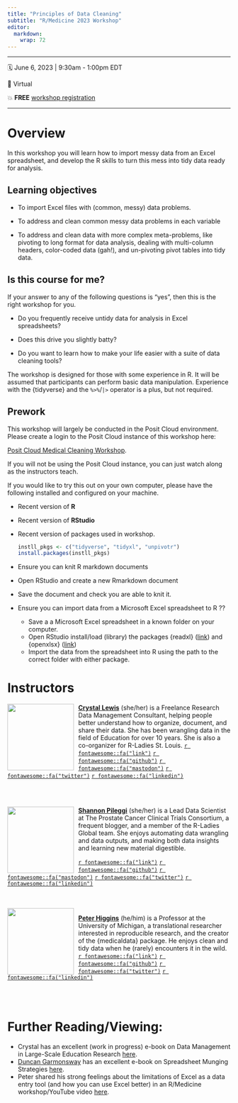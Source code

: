 ```yaml
---
title: "Principles of Data Cleaning"
subtitle: "R/Medicine 2023 Workshop"
editor: 
  markdown: 
    wrap: 72
---
```


------------------------------------------------------------------------

🗓 June 6, 2023 \| 9:30am - 1:00pm EDT

🏨 Virtual

💥 **FREE** [workshop
registration](https://events.linuxfoundation.org/r-medicine/)

------------------------------------------------------------------------

# Overview

In this workshop you will learn how to import messy data from an Excel
spreadsheet, and develop the R skills to turn this mess into tidy data
ready for analysis.

## Learning objectives

-   To import Excel files with (common, messy) data problems.

-   To address and clean common messy data problems in each variable

-   To address and clean data with more complex meta-problems, like
    pivoting to long format for data analysis, dealing with multi-column
    headers, color-coded data (gah!), and un-pivoting pivot tables into
    tidy data.

## Is this course for me?

If your answer to any of the following questions is "yes", then this is
the right workshop for you.

-   Do you frequently receive untidy data for analysis in Excel
    spreadsheets?

-   Does this drive you slightly batty?

-   Do you want to learn how to make your life easier with a suite of
    data cleaning tools?

The workshop is designed for those with some experience in R. It will be
assumed that participants can perform basic data manipulation.
Experience with the {tidyverse} and the `%>%`/`|>` operator is a plus,
but not required.

## Prework

This workshop will largely be conducted in the Posit Cloud environment. Please create a login to the Posit Cloud instance of this workshop here:

[Posit Cloud Medical Cleaning Workshop](https://posit.cloud/content/5758558).

If you will not be using the Posit Cloud instance, you can just watch along as the instructors teach.

If you would like to try this out on your own computer, please have the following installed and configured on your machine.

-   Recent version of **R**

-   Recent version of **RStudio**

-   Recent version of packages used in workshop.

    ``` r
    instll_pkgs <- c("tidyverse", "tidyxl", "unpivotr")
    install.packages(instll_pkgs)
    ```
-   Ensure you can knit R markdown documents

- Open RStudio and create a new Rmarkdown document

- Save the document and check you are able to knit it.

-   Ensure you can import data from a Microsoft Excel spreadsheet to R
    ??

    -   Save a a Microsoft Excel spreadsheet in a known folder on your
        computer.
    -   Open RStudio install/load (library) the packages {readxl}
        ([link](https://readxl.tidyverse.org)) and {openxlsx}
        ([link](https://ycphs.github.io/openxlsx/))
    -   Import the data from the spreadsheet into R using the path to
        the correct folder with either package.

# Instructors


![](images/Crystal_circle.png){style="float:left;padding: 0 10px 0 0;" fig-alt="Headshot of Crystal Lewis" width="150"}

[**Crystal Lewis**](https://cghlewis.com) (she/her) is a Freelance Research Data Management Consultant, helping people better understand how to organize, document, and share their data. She has been wrangling data in the field of Education for over 10 years. She is also a co-organizer for R-Ladies St. Louis.
[`r fontawesome::fa("link")`](https://cghlewis.com)
[`r fontawesome::fa("github")`](https://github.com/Cghlewis/)
[`r fontawesome::fa("mastodon")`](https://fosstodon.org/@Cghlewis)
[`r fontawesome::fa("twitter")`](https://twitter.com/Cghlewis)
[`r fontawesome::fa("linkedin")`](https://www.linkedin.com/in/crystal-lewis-922b4193/)


<br> <br>

![](images/Shannon_circle.png){style="float:left;padding: 0 10px 0 0;"
fig-alt="Headshot of Shannon Pileggi" width="150"}

[**Shannon Pileggi**](https://www.pipinghotdata.com/) (she/her) is a
Lead Data Scientist at The Prostate Cancer Clinical Trials Consortium, a
frequent blogger, and a member of the R-Ladies Global team. She enjoys
automating data wrangling and data outputs, and making both data
insights and learning new material digestible.

[`r fontawesome::fa("link")`](https://www.pipinghotdata.com/)
[`r fontawesome::fa("github")`](https://github.com/shannonpileggi/)
[`r fontawesome::fa("mastodon")`](https://fosstodon.org/@PipingHotData)
[`r fontawesome::fa("twitter")`](https://twitter.com/PipingHotData)
[`r fontawesome::fa("linkedin")`](https://www.linkedin.com/in/shannon-m-pileggi/)

<br> <br>
![](images/Peter_circle.jpg){style="float:left;padding: 0 10px 0 0;"
fig-alt="Headshot of Peter Higgins" width="150"}

[**Peter Higgins**](https://bookdown.org/pdr_higgins/rmrwr/) (he/him) is
a Professor at the University of Michigan, a translational researcher
interested in reproducible research, and the creator of the
{medicaldata} package. He enjoys clean and tidy data when he (rarely)
encounters it in the wild.
[`r fontawesome::fa("link")`](https://www.uofmhealth.org/profile/4/peter-doyle-higgins-md-phd)
[`r fontawesome::fa("github")`](https://github.com/higgi13425)
[`r fontawesome::fa("twitter")`](https://twitter.com/ibddoctor)
[`r fontawesome::fa("linkedin")`](https://www.linkedin.com/in/peter-higgins-b1a21a30/)

<br> <br>

# Further Reading/Viewing:

-   Crystal has an excellent (work in progress) e-book on Data
    Management in Large-Scale Education Research
    [here](https://datamgmtinedresearch.com).
-   [Duncan Garmonsway](https://nacnudus.github.io/duncangarmonsway/) has an excellent e-book on Spreadsheet Munging Strategies
    [here](https://nacnudus.github.io/spreadsheet-munging-strategies/).
-   Peter shared his strong feelings about the limitations of Excel as a
    data entry tool (and how you can use Excel better) in an R/Medicine
    workshop/YouTube video
    [here](https://www.youtube.com/watch?v=9f-hpJbjKZo).
